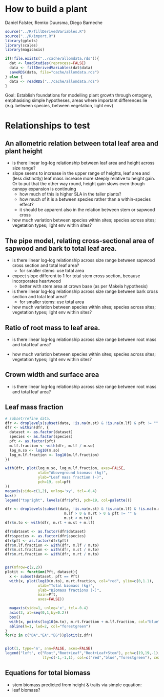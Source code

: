How to build a plant
=======================
Daniel Falster, Remko Duursma, Diego Barneche

```r
source("../R/fillDerivedVariables.R")
source("../R/import.R")
library(gplots)
library(scales)
library(magicaxis)

if(!file.exists("../cache/allomdata.rds")){
  dat <- loadStudies(reprocess=FALSE)
  data <- fillDerivedVariables(dat$data)
  saveRDS(data, file="cache/allomdata.rds")
} else {
  data <- readRDS("../cache/allomdata.rds")
}

```

Goal: Establish foundations for modelling plant growth through ontogeny, emphasising simple hypotheses, areas where important differences lie (e.g. between species, between vegetation, light env)

# Relationships to test

## An allometric relation between total leaf area and plant height

- is there linear log-log relationship between leaf area and height across size range?
- slope seems to increase in the upper range of heights, leaf area and (less distinctly) leaf mass increase more steeply relative to height gain. Or to put that the other way round, height gain slows even though canopy expansion is continuing
  - how much of this is higher SLA in the taller plants?
  - how much of it is a between species rather than a within-species effect?
  - it should be apparent also in the relation between stem or sapwood cross

- how much variation between species within sites; species across sites; vegetation types; light env within sites?

## The pipe model, relating cross-sectional area of sapwood and bark to total leaf area.

- is there linear log-log relationship across size range between sapwood cross section and total leaf area?
  - for smaller stems: use total area

- expect slope different to 1 for total stem cross section, because incorporates heartwood
  - better with stem area at crown base (as per Makela hypothesis)

- is there linear log-log relationship across size range between bark cross section and total leaf area?
  - for smaller stems: use total area

- how much variation between species within sites; species across sites; vegetation types; light env within sites?

## Ratio of root mass to leaf area.

- is there linear log-log relationship across size range between root mass and total leaf area?

- how much variation between species within sites; species across sites; vegetation types; light env within sites?

## Crown width and surface area

- is there linear log-log relationship across size range between root mass and total leaf area?

## Leaf mass fraction

```r
# subset/refine data.
dfr <- droplevels(subset(data, !is.na(m.st) & !is.na(m.lf) & pft != "" & m.lf > 0))
dfr <- within(dfr, {
  dataset <- as.factor(dataset)
  species <- as.factor(species)
  pft <- as.factor(pft)
  m.lf.fraction <- with(dfr, m.lf / m.so)
  log_m.so <- log10(m.so)
  log_m.lf.fraction <- log10(m.lf.fraction)
})

with(dfr, plot(log_m.so, log_m.lf.fraction, axes=FALSE,
               xlab="Aboveground biomass (kg)",
               ylab="Leaf mass fraction (-)",
               pch=19, col=pft
))
magaxis(side=c(1,2), unlog='xy', tcl=-0.4)
box()
legend("topright", levels(dfr$pft), pch=19, col=palette())
```

```r
dfr <- droplevels(subset(data, !is.na(m.st) & !is.na(m.lf) & !is.na(m.rt) & 
                           m.lf > 0 & m.rt > 0 & pft != "" & 
                           m.st < m.to))
dfr$m.to <- with(dfr, m.rt + m.st + m.lf)

dfr$dataset <- as.factor(dfr$dataset)
dfr$species <- as.factor(dfr$species)
dfr$pft <- as.factor(dfr$pft)
dfr$m.lf.fraction <- with(dfr, m.lf / m.to)
dfr$m.st.fraction <- with(dfr, m.st / m.to)
dfr$m.rt.fraction <- with(dfr, m.rt / m.to)


par(mfrow=c(2,2))
plotit <- function(Pft, dataset){
  x <- subset(dataset, pft == Pft)
  with(x, plot(log10(m.to), m.rt.fraction, col="red", ylim=c(0,1.1),
               xlab="Total biomass (kg)",
               ylab="Biomass fractions (-)",
               main=Pft,
               axes=FALSE))

  magaxis(side=1, unlog='x', tcl=-0.4)
  axis(2, at=seq(0,1,by=0.2))
  box()
  with(x, points(log10(m.to), m.rt.fraction + m.lf.fraction, col="blue"))
  abline(h=1, lwd=2, col="forestgreen")
}
for(z in c("DA","EA","EG"))plotit(z,dfr)


plot(1, type='n', ann=FALSE, axes=FALSE)
legend("left", c("Root","Root+Leaf","Root+Leaf+Stem"), pch=c(19,19,-1),
                 lty=c(-1,-1,1), col=c("red","blue","forestgreen"), cex=0.8)
```


## Equations for total biomass

- stem biomass predicted from height & traits via simple equation:
- leaf biomass?

